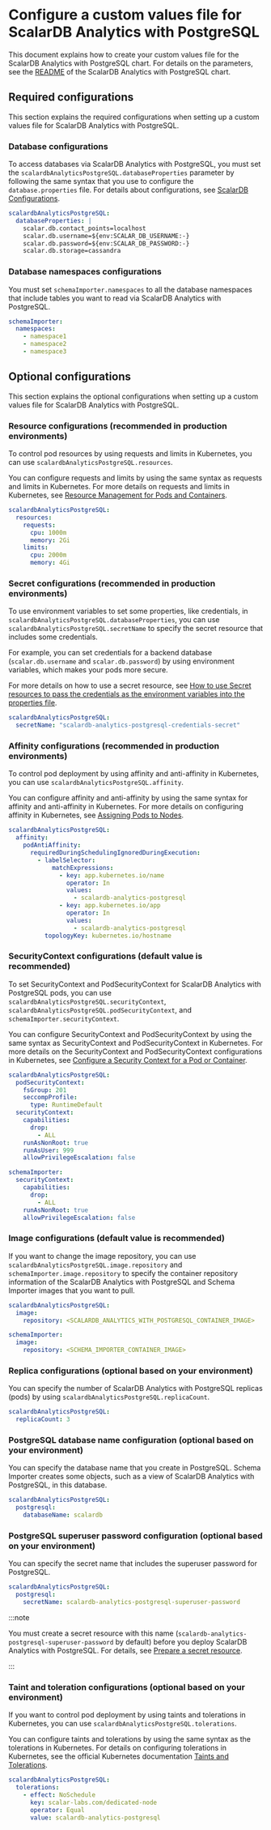 # Configure a custom values file for ScalarDB Analytics with PostgreSQL

This document explains how to create your custom values file for the ScalarDB Analytics with PostgreSQL chart. For details on the parameters, see the [README](https://github.com/scalar-labs/helm-charts/blob/main/charts/scalardb-analytics-postgresql/README.md) of the ScalarDB Analytics with PostgreSQL chart.

## Required configurations

This section explains the required configurations when setting up a custom values file for ScalarDB Analytics with PostgreSQL.

### Database configurations

To access databases via ScalarDB Analytics with PostgreSQL, you must set the `scalardbAnalyticsPostgreSQL.databaseProperties` parameter by following the same syntax that you use to configure the `database.properties` file. For details about configurations, see [ScalarDB Configurations](https://scalardb.scalar-labs.com/docs/latest/configurations).

```yaml
scalardbAnalyticsPostgreSQL:
  databaseProperties: |
    scalar.db.contact_points=localhost
    scalar.db.username=${env:SCALAR_DB_USERNAME:-}
    scalar.db.password=${env:SCALAR_DB_PASSWORD:-}
    scalar.db.storage=cassandra
```

### Database namespaces configurations

You must set `schemaImporter.namespaces` to all the database namespaces that include tables you want to read via ScalarDB Analytics with PostgreSQL.

```yaml
schemaImporter:
  namespaces:
    - namespace1
    - namespace2
    - namespace3
```

## Optional configurations

This section explains the optional configurations when setting up a custom values file for ScalarDB Analytics with PostgreSQL.

### Resource configurations (recommended in production environments)

To control pod resources by using requests and limits in Kubernetes, you can use `scalardbAnalyticsPostgreSQL.resources`.

You can configure requests and limits by using the same syntax as requests and limits in Kubernetes. For more details on requests and limits in Kubernetes, see [Resource Management for Pods and Containers](https://kubernetes.io/docs/concepts/configuration/manage-resources-containers/).

```yaml
scalardbAnalyticsPostgreSQL:
  resources:
    requests:
      cpu: 1000m
      memory: 2Gi
    limits:
      cpu: 2000m
      memory: 4Gi
```

### Secret configurations (recommended in production environments)

To use environment variables to set some properties, like credentials, in `scalardbAnalyticsPostgreSQL.databaseProperties`, you can use `scalardbAnalyticsPostgreSQL.secretName` to specify the secret resource that includes some credentials.

For example, you can set credentials for a backend database (`scalar.db.username` and `scalar.db.password`) by using environment variables, which makes your pods more secure.

For more details on how to use a secret resource, see [How to use Secret resources to pass the credentials as the environment variables into the properties file](use-secret-for-credentials.mdx).

```yaml
scalardbAnalyticsPostgreSQL:
  secretName: "scalardb-analytics-postgresql-credentials-secret"
```

### Affinity configurations (recommended in production environments)

To control pod deployment by using affinity and anti-affinity in Kubernetes, you can use `scalardbAnalyticsPostgreSQL.affinity`.

You can configure affinity and anti-affinity by using the same syntax for affinity and anti-affinity in Kubernetes. For more details on configuring affinity in Kubernetes, see [Assigning Pods to Nodes](https://kubernetes.io/docs/concepts/scheduling-eviction/assign-pod-node/).

```yaml
scalardbAnalyticsPostgreSQL:
  affinity:
    podAntiAffinity:
      requiredDuringSchedulingIgnoredDuringExecution:
        - labelSelector:
            matchExpressions:
              - key: app.kubernetes.io/name
                operator: In
                values:
                  - scalardb-analytics-postgresql
              - key: app.kubernetes.io/app
                operator: In
                values:
                  - scalardb-analytics-postgresql
          topologyKey: kubernetes.io/hostname
```

### SecurityContext configurations (default value is recommended)

To set SecurityContext and PodSecurityContext for ScalarDB Analytics with PostgreSQL pods, you can use `scalardbAnalyticsPostgreSQL.securityContext`, `scalardbAnalyticsPostgreSQL.podSecurityContext`, and `schemaImporter.securityContext`.

You can configure SecurityContext and PodSecurityContext by using the same syntax as SecurityContext and PodSecurityContext in Kubernetes. For more details on the SecurityContext and PodSecurityContext configurations in Kubernetes, see [Configure a Security Context for a Pod or Container](https://kubernetes.io/docs/tasks/configure-pod-container/security-context/).

```yaml
scalardbAnalyticsPostgreSQL:
  podSecurityContext:
    fsGroup: 201
    seccompProfile:
      type: RuntimeDefault
  securityContext:
    capabilities:
      drop:
        - ALL
    runAsNonRoot: true
    runAsUser: 999
    allowPrivilegeEscalation: false

schemaImporter:
  securityContext:
    capabilities:
      drop:
        - ALL
    runAsNonRoot: true
    allowPrivilegeEscalation: false
```

### Image configurations (default value is recommended)

If you want to change the image repository, you can use `scalardbAnalyticsPostgreSQL.image.repository` and `schemaImporter.image.repository` to specify the container repository information of the ScalarDB Analytics with PostgreSQL and Schema Importer images that you want to pull.

```yaml
scalardbAnalyticsPostgreSQL:
  image:
    repository: <SCALARDB_ANALYTICS_WITH_POSTGRESQL_CONTAINER_IMAGE>

schemaImporter:
  image:
    repository: <SCHEMA_IMPORTER_CONTAINER_IMAGE>
```

### Replica configurations (optional based on your environment)

You can specify the number of ScalarDB Analytics with PostgreSQL replicas (pods) by using `scalardbAnalyticsPostgreSQL.replicaCount`.

```yaml
scalardbAnalyticsPostgreSQL:
  replicaCount: 3
```

### PostgreSQL database name configuration (optional based on your environment)

You can specify the database name that you create in PostgreSQL. Schema Importer creates some objects, such as a view of ScalarDB Analytics with PostgreSQL, in this database.

```yaml
scalardbAnalyticsPostgreSQL:
  postgresql:
    databaseName: scalardb
```

### PostgreSQL superuser password configuration (optional based on your environment)

You can specify the secret name that includes the superuser password for PostgreSQL.

```yaml
scalardbAnalyticsPostgreSQL:
  postgresql:
    secretName: scalardb-analytics-postgresql-superuser-password
```

:::note

You must create a secret resource with this name (`scalardb-analytics-postgresql-superuser-password` by default) before you deploy ScalarDB Analytics with PostgreSQL. For details, see [Prepare a secret resource](how-to-deploy-scalardb-analytics-postgresql.mdx#prepare-a-secret-resource).

:::

### Taint and toleration configurations (optional based on your environment)

If you want to control pod deployment by using taints and tolerations in Kubernetes, you can use `scalardbAnalyticsPostgreSQL.tolerations`.

You can configure taints and tolerations by using the same syntax as the tolerations in Kubernetes. For details on configuring tolerations in Kubernetes, see the official Kubernetes documentation [Taints and Tolerations](https://kubernetes.io/docs/concepts/scheduling-eviction/taint-and-toleration/).

```yaml
scalardbAnalyticsPostgreSQL:
  tolerations:
    - effect: NoSchedule
      key: scalar-labs.com/dedicated-node
      operator: Equal
      value: scalardb-analytics-postgresql
```
